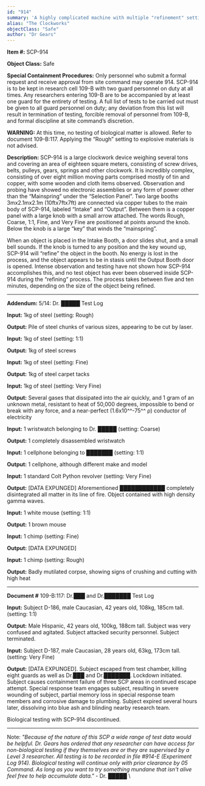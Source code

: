 ```yaml
---
id: "914"
summary: 'A highly complicated machine with multiple "refinement" settings, outputting any object fed to it in a manner depending on said setting; Improves the inputted object'
alias: "The Clockworks"
objectClass: "Safe"
author: "Dr Gears"
---
```


**Item #:** SCP-914

**Object Class:** Safe

**Special Containment Procedures:** Only personnel who submit a formal request and receive approval from site command may operate 914. SCP-914 is to be kept in research cell 109-B with two guard personnel on duty at all times. Any researchers entering 109-B are to be accompanied by at least one guard for the entirety of testing. A full list of tests to be carried out must be given to all guard personnel on duty; any deviation from this list will result in termination of testing, forcible removal of personnel from 109-B, and formal discipline at site command’s discretion.

**WARNING:** At this time, no testing of biological matter is allowed. Refer to document 109-B:117. Applying the “Rough” setting to explosive materials is not advised.

**Description:** SCP-914 is a large clockwork device weighing several tons and covering an area of eighteen square meters, consisting of screw drives, belts, pulleys, gears, springs and other clockwork. It is incredibly complex, consisting of over eight million moving parts comprised mostly of tin and copper, with some wooden and cloth items observed. Observation and probing have showed no electronic assemblies or any form of power other than the “Mainspring” under the “Selection Panel”. Two large booths 3mx2.1mx2.1m (10ftx7ftx7ft) are connected via copper tubes to the main body of SCP-914, labeled “Intake” and “Output”. Between them is a copper panel with a large knob with a small arrow attached. The words Rough, Coarse, 1:1, Fine, and Very Fine are positioned at points around the knob. Below the knob is a large “key” that winds the “mainspring”.

When an object is placed in the Intake Booth, a door slides shut, and a small bell sounds. If the knob is turned to any position and the key wound up, SCP-914 will “refine” the object in the booth. No energy is lost in the process, and the object appears to be in stasis until the Output Booth door is opened. Intense observation and testing have not shown how SCP-914 accomplishes this, and no test object has ever been observed inside SCP-914 during the “refining” process. The process takes between five and ten minutes, depending on the size of the object being refined.

---

**Addendum:** 5/14: Dr. █████ Test Log

**Input:** 1kg of steel (setting: Rough)

**Output:** Pile of steel chunks of various sizes, appearing to be cut by laser.

**Input:** 1kg of steel (setting: 1:1)

**Output:** 1kg of steel screws

**Input:** 1kg of steel (setting: Fine)

**Output:** 1kg of steel carpet tacks

**Input:** 1kg of steel (setting: Very Fine)

**Output:** Several gases that dissipated into the air quickly, and 1 gram of an unknown metal, resistant to heat of 50,000 degrees, impossible to bend or break with any force, and a near-perfect (1.6x10^^-75^^ ρ) conductor of electricity

**Input:** 1 wristwatch belonging to Dr. █████ (setting: Coarse)

**Output:** 1 completely disassembled wristwatch

**Input:** 1 cellphone belonging to ███████ (setting: 1:1)

**Output:** 1 cellphone, although different make and model

**Input:** 1 standard Colt Python revolver (setting: Very Fine)

**Output:** [DATA EXPUNGED] Aforementioned ████████████ completely disintegrated all matter in its line of fire. Object contained with high density gamma waves.

**Input:** 1 white mouse (setting: 1:1)

**Output:** 1 brown mouse

**Input:** 1 chimp (setting: Fine)

**Output:** [DATA EXPUNGED]

**Input:** 1 chimp (setting: Rough)

**Output:** Badly mutilated corpse, showing signs of crushing and cutting with high heat

---

**Document #** 109-B:117: Dr.███ and Dr.███████ Test Log

**Input:** Subject D-186, male Caucasian, 42 years old, 108kg, 185cm tall. (setting: 1:1)

**Output:** Male Hispanic, 42 years old, 100kg, 188cm tall. Subject was very confused and agitated. Subject attacked security personnel. Subject terminated.

**Input:** Subject D-187, male Caucasian, 28 years old, 63kg, 173cm tall. (setting: Very Fine)

**Output:** [DATA EXPUNGED]. Subject escaped from test chamber, killing eight guards as well as Dr.███ and Dr.███████. Lockdown initiated. Subject causes containment failure of three SCP areas in continued escape attempt. Special response team engages subject, resulting in severe wounding of subject, partial memory loss in special response team members and corrosive damage to plumbing. Subject expired several hours later, dissolving into blue ash and blinding nearby research team.

Biological testing with SCP-914 discontinued.

---

Note: _"Because of the nature of this SCP a wide range of test data would be helpful. Dr. Gears has ordered that any researcher can have access for non-biological testing if they themselves are or they are supervised by a Level 3 researcher. All testing is to be recorded in file #914-E (Experiment Log 914). Biological testing will continue only with prior clearance by 05 Command. As long as you want to try something mundane that isn't alive feel free to help accumulate data."_ - Dr. █████ \
